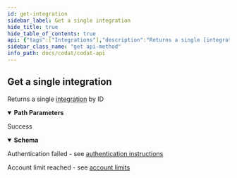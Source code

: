 ```yaml
---
id: get-integration
sidebar_label: Get a single integration
hide_title: true
hide_table_of_contents: true
api: {"tags":["Integrations"],"description":"Returns a single [integration](https://docs.codat.io/docs/core-integrations) by ID","operationId":"GetIntegration","parameters":[{"name":"platformKey","in":"path","required":true,"schema":{"type":"string"}}],"responses":{"200":{"description":"Success","content":{"application/json":{"schema":{"type":"object","properties":{"key":{"type":"string","nullable":true},"logoUrl":{"type":"string","nullable":true},"name":{"type":"string","nullable":true},"enabled":{"type":"boolean"},"sourceId":{"type":"string","format":"uuid"},"integrationId":{"type":"string","format":"uuid"},"sourceType":{"enum":["Unknown","Accounting","Banking","BankFeed","Commerce","Expense","Other"],"type":"string"},"isOfflineConnector":{"type":"boolean"},"isBeta":{"type":"boolean"}},"additionalProperties":false}}}},"401":{"description":"Authentication failed - see [authentication instructions](https://docs.codat.io/docs/authentication-1)"},"402":{"description":"Account limit reached - see [account limits](https://docs.codat.io/docs/environments-1)"}},"method":"get","path":"/integrations/{platformKey}","servers":[{"url":"https://api.codat.io","description":"Codat API (Production)"}],"security":[{"AuthorizationHeader":[]}],"securitySchemes":{"AuthorizationHeader":{"type":"apiKey","description":"The word \"Basic\" followed by a space and your API Key, base64 encoded, which can be found [here](https://portal-integration.codat.io/#/profile)","name":"Authorization","in":"header"}},"info":{"title":"Codat API","description":"[What's changed in our Swagger](https://docs.codat.io/docs/new-swagger-ui)","version":"v1"},"postman":{"name":"Get a single integration","description":{"content":"Returns a single [integration](https://docs.codat.io/docs/core-integrations) by ID","type":"text/plain"},"url":{"path":["integrations",":platformKey"],"host":["{{baseUrl}}"],"query":[],"variable":[{"disabled":false,"description":{"content":"(Required) ","type":"text/plain"},"type":"any","value":"","key":"platformKey"}]},"header":[{"key":"Accept","value":"application/json"}],"method":"GET"}}
sidebar_class_name: "get api-method"
info_path: docs/codat/codat-api
---
```



## Get a single integration



Returns a single [integration](https://docs.codat.io/docs/core-integrations) by ID

<details style={{"marginBottom":"1rem"}} data-collapsed={false} open={true}><summary style={{}}><strong>Path Parameters</strong></summary><div><ul><ParamsItem className={"paramsItem"} param={{"name":"platformKey","in":"path","required":true,"schema":{"type":"string"}}}></ParamsItem></ul></div></details><div><ApiTabs><TabItem label={"200"} value={"200"}><div>

Success

</div><div><details style={{}} data-collapsed={false} open={true}><summary style={{"textAlign":"left"}}><strong>Schema</strong></summary><div style={{"textAlign":"left","marginLeft":"1rem"}}></div><ul style={{"marginLeft":"1rem"}}><SchemaItem collapsible={false} name={"key"} required={false} schemaDescription={undefined} schemaName={"string"} qualifierMessage={undefined}></SchemaItem><SchemaItem collapsible={false} name={"logoUrl"} required={false} schemaDescription={undefined} schemaName={"string"} qualifierMessage={undefined}></SchemaItem><SchemaItem collapsible={false} name={"name"} required={false} schemaDescription={undefined} schemaName={"string"} qualifierMessage={undefined}></SchemaItem><SchemaItem collapsible={false} name={"enabled"} required={false} schemaDescription={undefined} schemaName={"boolean"} qualifierMessage={undefined}></SchemaItem><SchemaItem collapsible={false} name={"sourceId"} required={false} schemaDescription={undefined} schemaName={"uuid"} qualifierMessage={undefined}></SchemaItem><SchemaItem collapsible={false} name={"integrationId"} required={false} schemaDescription={undefined} schemaName={"uuid"} qualifierMessage={undefined}></SchemaItem><SchemaItem collapsible={false} name={"sourceType"} required={false} schemaDescription={undefined} schemaName={"string"} qualifierMessage={"**Possible values:** [`Unknown`, `Accounting`, `Banking`, `BankFeed`, `Commerce`, `Expense`, `Other`]"}></SchemaItem><SchemaItem collapsible={false} name={"isOfflineConnector"} required={false} schemaDescription={undefined} schemaName={"boolean"} qualifierMessage={undefined}></SchemaItem><SchemaItem collapsible={false} name={"isBeta"} required={false} schemaDescription={undefined} schemaName={"boolean"} qualifierMessage={undefined}></SchemaItem></ul></details></div></TabItem><TabItem label={"401"} value={"401"}><div>

Authentication failed - see [authentication instructions](https://docs.codat.io/docs/authentication-1)

</div><div></div></TabItem><TabItem label={"402"} value={"402"}><div>

Account limit reached - see [account limits](https://docs.codat.io/docs/environments-1)

</div><div></div></TabItem></ApiTabs></div>
      